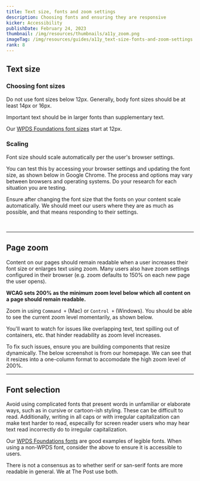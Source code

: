 ```yaml
---
title: Text size, fonts and zoom settings
description: Choosing fonts and ensuring they are responsive
kicker: Accessibility
publishDate: February 24, 2023
thumbnail: /img/resources/thumbnails/a11y_zoom.png
imageTag: /img/resources/guides/a11y_text-size-fonts-and-zoom-settings.png
rank: 8
---
```


## Text size

### Choosing font sizes

Do not use font sizes below 12px. Generally, body font sizes should be at least 14px or 16px.

Important text should be in larger fonts than supplementary text.

Our [WPDS Foundations font sizes](/foundations/typography#Font%20size) start at 12px.

### Scaling

Font size should scale automatically per the user's browser settings.

You can test this by accessing your browser settings and updating the font size, as shown below in Google Chrome. The process and options may vary between browsers and operating systems. Do your research for each situation you are testing.

Ensure after changing the font size that the fonts on your content scale automatically. We should meet our users where they are as much as possible, and that means responding to their settings.

<Container>
  <Box css={{ display: "flex", justifyContent: "center", margin: "auto" }}>
    <InlineImage
      width={836}
      height={448}
      src="/images/browser-font-size.png"
      alt="Screenshot shows The Washington Post homepage with 200% font size via Google Chrome browser settings."
    />
  </Box>
</Container>
<br />

---

## Page zoom

Content on our pages should remain readable when a user increases their font size or enlarges text using zoom. Many users also have zoom settings configured in their browser (e.g. zoom defaults to 150% on each new page the user opens).

**WCAG sets 200% as the minimum zoom level below which all content on a page should remain readable.**

Zoom in using `Command +` (Mac) or `Control +` (Windows). You should be able to see the current zoom level momentarily, as shown below.

You'll want to watch for issues like overlapping text, text spilling out of containers, etc. that hinder readability as zoom level increases.

To fix such issues, ensure you are building components that resize dynamically. The below screenshot is from our homepage. We can see that it resizes into a one-column format to accomodate the high zoom level of 200%.

<Container>
  <Box css={{ display: "flex", justifyContent: "center", margin: "auto" }}>
    <InlineImage
      width={836}
      height={448}
      src="/images/zoom-example.png"
      alt="Screenshot shows The Washington Post homepage at 200% page zoom."
    />
  </Box>
</Container>

---

## Font selection

Avoid using complicated fonts that present words in unfamiliar or elaborate ways, such as in cursive or cartoon-ish styling. These can be difficult to read. Additionally, writing in all caps or with irregular capitalization can make text harder to read, especailly for screen reader users who may hear text read incorrectly do to irregular capitalization.

Our [WPDS Foundations fonts](/foundations/typography#Font) are good examples of legible fonts. When using a non-WPDS font, consider the above to ensure it is accessible to users.

There is not a consensus as to whether serif or san-serif fonts are more readable in general. We at The Post use both.
